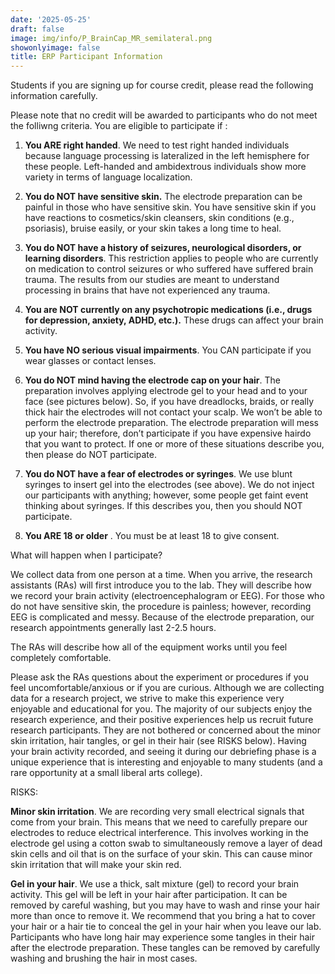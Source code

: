 ```yaml
---
date: '2025-05-25'
draft: false
image: img/info/P_BrainCap_MR_semilateral.png
showonlyimage: false
title: ERP Participant Information
---
```



Students if you are signing up for course credit, please read the following information carefully.

<!--more-->

Please note that no credit will be awarded to participants who do not meet the folliwng criteria. You are eligible to participate if :

1. **You ARE right handed**. We need to test right handed individuals because language processing is lateralized in the left hemisphere for these people. Left-handed and ambidextrous individuals show more variety in terms of language localization.

2. **You do NOT have sensitive skin.** The electrode preparation can be painful in those who have sensitive skin. You have sensitive skin if you have reactions to cosmetics/skin cleansers, skin conditions (e.g., psoriasis), bruise easily, or your skin takes a long time to heal.

3. **You do NOT have a history of seizures, neurological disorders, or learning disorders**. This restriction applies to people who are currently on medication to control seizures or who suffered have suffered brain trauma. The results from our studies are meant to understand processing in brains that have not experienced any trauma.

4. **You are NOT currently on any psychotropic medications (i.e., drugs for depression, anxiety, ADHD, etc.).**  These drugs can affect your brain activity.

5. **You have NO serious visual impairments**. You CAN participate if you wear glasses or contact lenses.

6. **You do NOT mind having the electrode cap on your hair**. The preparation involves applying electrode gel to your head and to your face (see pictures below). So, if you have dreadlocks, braids, or really thick hair the electrodes will not contact your scalp. We won’t be able to perform the electrode preparation. The electrode preparation will mess up your hair; therefore, don’t participate if you have expensive hairdo that you want to protect. If one or more of these situations describe you, then please do NOT participate. 

7. **You do NOT have a fear of electrodes or syringes**. We use blunt syringes to insert gel into the electrodes (see above). We do not inject our participants with anything; however, some people get faint event thinking about syringes. If this describes you, then you should NOT participate.

8. **You ARE 18 or older** . You must be at least 18 to give consent.


What will happen when I participate?

We collect data from one person at a time. When you arrive, the research assistants (RAs) will first introduce you to the lab. They will describe how we record your brain activity (electroencephalogram or EEG). For those who do not have sensitive skin, the procedure is painless; however, recording EEG is complicated and messy. Because of the electrode preparation, our research appointments generally last 2-2.5 hours.

The RAs will describe how all of the equipment works until you feel completely comfortable. 

Please ask the RAs questions about the experiment or procedures if you feel uncomfortable/anxious or if you are curious. Although we are collecting data for a research project, we strive to make this experience very enjoyable and educational for you. The majority of our subjects enjoy the research experience, and their positive experiences help us recruit future research participants. They are not bothered or concerned about the minor skin irritation, hair tangles, or gel in their hair (see RISKS below). Having your brain activity recorded, and seeing it during our debriefing phase is a unique experience that is interesting and enjoyable to many students (and a rare opportunity at a small liberal arts college).

RISKS: 

**Minor skin irritation**. We are recording very small electrical signals that come from your brain. This means that we need to carefully prepare our electrodes to reduce electrical interference. This involves working in the electrode gel using a cotton swab to simultaneously remove a layer of dead skin cells and oil that is on the surface of your skin. This can cause minor skin irritation that will make your skin red.  

**Gel in your hair**. We use a thick, salt mixture (gel) to record your brain activity. This gel will be left in your hair after participation. It can be removed by careful washing, but you may have to wash and rinse your hair more than once to remove it. We recommend that you bring a hat to cover your hair or a hair tie to conceal the gel in your hair when you leave our lab. Participants who have long hair may experience some tangles in their hair after the electrode preparation. These tangles can be removed by carefully washing and brushing the hair in most cases. 
